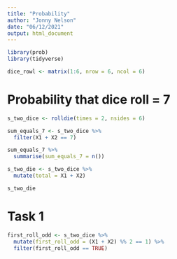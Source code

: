 ```yaml
---
title: "Probability"
author: "Jonny Nelson"
date: "06/12/2021"
output: html_document
---
```


```r
library(prob)
library(tidyverse)
```

```r
dice_rowl <- matrix(1:6, nrow = 6, ncol = 6)
```

# Probability that dice roll = 7

```r
s_two_dice <- rolldie(times = 2, nsides = 6) 

sum_equals_7 <- s_two_dice %>%
  filter(X1 + X2 == 7)

sum_equals_7 %>%
  summarise(sum_equals_7 = n())
```

```r
s_two_die <- s_two_dice %>%
  mutate(total = X1 + X2) 

s_two_die
```

# Task 1

```r
first_roll_odd <- s_two_dice %>%
  mutate(first_roll_odd = (X1 + X2) %% 2 == 1) %>%
  filter(first_roll_odd == TRUE)
```

